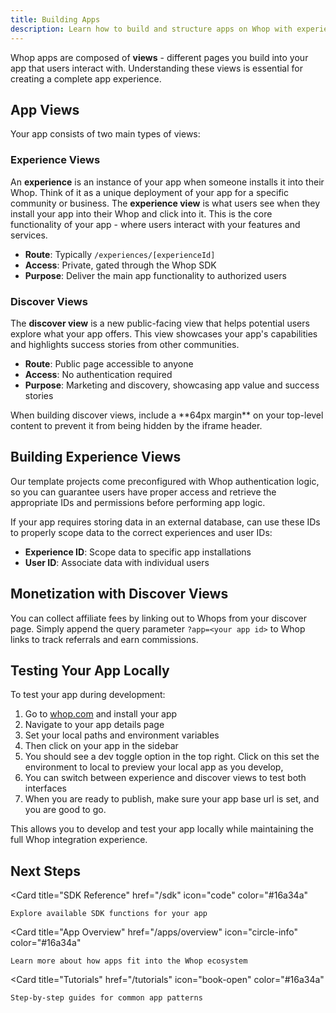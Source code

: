 ```yaml
---
title: Building Apps
description: Learn how to build and structure apps on Whop with experience and discover views
---
```



Whop apps are composed of **views** - different pages you build into your app that users interact with. Understanding these views is essential for creating a complete app experience.

## App Views

Your app consists of two main types of views:

### Experience Views

An **experience** is an instance of your app when someone installs it into their Whop. Think of it as a unique deployment of your app for a specific community or business. The **experience view** is what users see when they install your app into their Whop and click into it. This is the core functionality of your app - where users interact with your features and services.

- **Route**: Typically `/experiences/[experienceId]`
- **Access**: Private, gated through the Whop SDK
- **Purpose**: Deliver the main app functionality to authorized users

### Discover Views

The **discover view** is a new public-facing view that helps potential users explore what your app offers. This view showcases your app's capabilities and highlights success stories from other communities.

- **Route**: Public page accessible to anyone
- **Access**: No authentication required
- **Purpose**: Marketing and discovery, showcasing app value and success stories

<Callout type="warning">
When building discover views, include a **64px margin** on your top-level content to prevent it from being hidden by the iframe header.
</Callout>

## Building Experience Views

Our template projects come preconfigured with Whop authentication logic, so you can guarantee users have proper access and retrieve the appropriate IDs and permissions before performing app logic.

If your app requires storing data in an external database,  can use these IDs to properly scope data to the correct experiences and user IDs:

- **Experience ID**: Scope data to specific app installations
- **User ID**: Associate data with individual users

## Monetization with Discover Views

You can collect affiliate fees by linking out to Whops from your discover page. Simply append the query parameter `?app=<your app id>` to Whop links to track referrals and earn commissions.

## Testing Your App Locally

To test your app during development:

1. Go to [whop.com](https://whop.com) and install your app
2. Navigate to your app details page
3. Set your local paths and environment variables
4. Then click on your app in the sidebar
5. You should see a dev toggle option in the top right. Click on this set the environment to local to preview your local app as you develop,
6. You can switch between experience and discover views to test both interfaces
7. When you are ready to publish, make sure your app base url is set, and you are good to go.

This allows you to develop and test your app locally while maintaining the full Whop integration experience.

## Next Steps

<CardGroup cols={2}>
  
  <Card
    title="SDK Reference"
    href="/sdk"
    icon="code"
    color="#16a34a"
  >
    Explore available SDK functions for your app
  </Card>
  
  <Card
    title="App Overview"
    href="/apps/overview"
    icon="circle-info"
    color="#16a34a"
  >
    Learn more about how apps fit into the Whop ecosystem
  </Card>
  
  <Card
    title="Tutorials"
    href="/tutorials"
    icon="book-open"
    color="#16a34a"
  >
    Step-by-step guides for common app patterns
  </Card>
</CardGroup>
